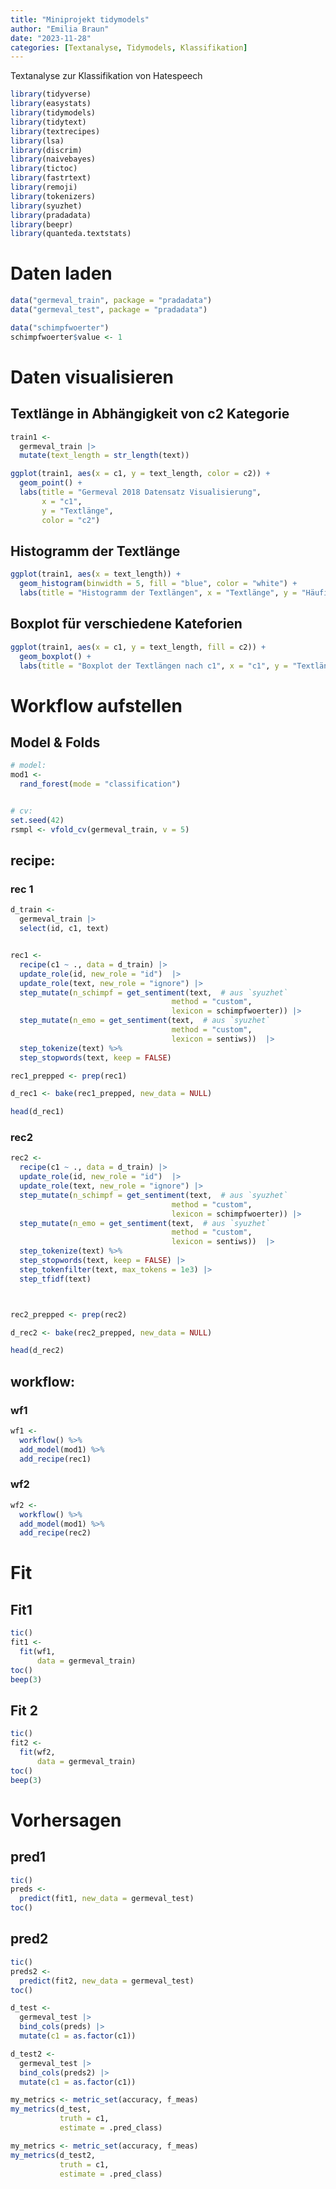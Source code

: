 ```yaml
---
title: "Miniprojekt tidymodels"
author: "Emilia Braun"
date: "2023-11-28"
categories: [Textanalyse, Tidymodels, Klassifikation]
---
```


Textanalyse zur Klassifikation von Hatespeech

```r
library(tidyverse)
library(easystats)
library(tidymodels)
library(tidytext)  
library(textrecipes)  
library(lsa)  
library(discrim)  
library(naivebayes)
library(tictoc)  
library(fastrtext)  
library(remoji)  
library(tokenizers)  
library(syuzhet)
library(pradadata)
library(beepr)
library(quanteda.textstats)
```

# Daten laden

```r
data("germeval_train", package = "pradadata")
data("germeval_test", package = "pradadata")

data("schimpfwoerter")
schimpfwoerter$value <- 1
```

# Daten visualisieren

## Textlänge in Abhängigkeit von c2 Kategorie

```r
train1 <-
  germeval_train |> 
  mutate(text_length = str_length(text))

ggplot(train1, aes(x = c1, y = text_length, color = c2)) +
  geom_point() +
  labs(title = "Germeval 2018 Datensatz Visualisierung",
       x = "c1",
       y = "Textlänge",
       color = "c2")
```

## Histogramm der Textlänge

```r
ggplot(train1, aes(x = text_length)) +
  geom_histogram(binwidth = 5, fill = "blue", color = "white") +
  labs(title = "Histogramm der Textlängen", x = "Textlänge", y = "Häufigkeit")

```

## Boxplot für verschiedene Kateforien

```r
ggplot(train1, aes(x = c1, y = text_length, fill = c2)) +
  geom_boxplot() +
  labs(title = "Boxplot der Textlängen nach c1", x = "c1", y = "Textlänge", fill = "c2")

```

# Workflow aufstellen

## Model & Folds

```r
# model:
mod1 <-
  rand_forest(mode = "classification")


# cv:
set.seed(42)
rsmpl <- vfold_cv(germeval_train, v = 5)
```

## recipe:

### rec 1

```r

d_train <-
  germeval_train |> 
  select(id, c1, text)


rec1 <-
  recipe(c1 ~ ., data = d_train) |> 
  update_role(id, new_role = "id")  |> 
  update_role(text, new_role = "ignore") |> 
  step_mutate(n_schimpf = get_sentiment(text,  # aus `syuzhet`
                                    method = "custom",
                                    lexicon = schimpfwoerter)) |> 
  step_mutate(n_emo = get_sentiment(text,  # aus `syuzhet`
                                    method = "custom",
                                    lexicon = sentiws))  |>
  step_tokenize(text) %>%
  step_stopwords(text, keep = FALSE) 

rec1_prepped <- prep(rec1)

d_rec1 <- bake(rec1_prepped, new_data = NULL)

head(d_rec1)
```

### rec2

```r
rec2 <-
  recipe(c1 ~ ., data = d_train) |> 
  update_role(id, new_role = "id")  |> 
  update_role(text, new_role = "ignore") |> 
  step_mutate(n_schimpf = get_sentiment(text,  # aus `syuzhet`
                                    method = "custom",
                                    lexicon = schimpfwoerter)) |> 
  step_mutate(n_emo = get_sentiment(text,  # aus `syuzhet`
                                    method = "custom",
                                    lexicon = sentiws))  |> 
  step_tokenize(text) %>%
  step_stopwords(text, keep = FALSE) |> 
  step_tokenfilter(text, max_tokens = 1e3) |> 
  step_tfidf(text) 



rec2_prepped <- prep(rec2)

d_rec2 <- bake(rec2_prepped, new_data = NULL)

head(d_rec2)
```

## workflow:

### wf1

```r

wf1 <-
  workflow() %>% 
  add_model(mod1) %>% 
  add_recipe(rec1)
```

### wf2

```r
wf2 <-
  workflow() %>% 
  add_model(mod1) %>% 
  add_recipe(rec2)
```

# Fit

## Fit1

```r
tic()
fit1 <-
  fit(wf1,
      data = germeval_train)
toc()
beep(3)
```

## Fit 2

```r
tic()
fit2 <-
  fit(wf2,
      data = germeval_train)
toc()
beep(3)
```

# Vorhersagen

## pred1

```r
tic()
preds <-
  predict(fit1, new_data = germeval_test)
toc()
```

## pred2

```r
tic()
preds2 <-
  predict(fit2, new_data = germeval_test)
toc()
```

```r
d_test <-
  germeval_test |> 
  bind_cols(preds) |> 
  mutate(c1 = as.factor(c1))

d_test2 <-
  germeval_test |> 
  bind_cols(preds2) |> 
  mutate(c1 = as.factor(c1))
```

```r
my_metrics <- metric_set(accuracy, f_meas)
my_metrics(d_test,
           truth = c1,
           estimate = .pred_class)

my_metrics <- metric_set(accuracy, f_meas)
my_metrics(d_test2,
           truth = c1,
           estimate = .pred_class)
```
